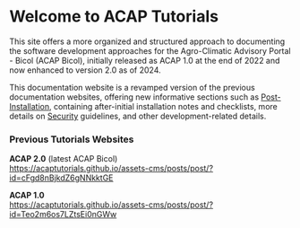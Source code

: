 # Welcome to ACAP Tutorials

This site offers a more organized and structured approach to documenting the software development approaches for the Agro-Climatic Advisory Portal - Bicol (ACAP Bicol), initially released as ACAP 1.0 at the end of 2022 and now enhanced to version 2.0 as of 2024.

This documentation website is a revamped version of the previous documentation websites, offering new informative sections such as [Post-Installation](/post-installation), containing after-initial installation notes and checklists, more details on [Security](/security) guidelines, and other development-related details.

### Previous Tutorials Websites

**ACAP 2.0** (latest ACAP Bicol) <br />
https://acaptutorials.github.io/assets-cms/posts/post/?id=cFgd8nBjkdZ6gNNkktGE

**ACAP 1.0**<br />
https://acaptutorials.github.io/assets-cms/posts/post/?id=Teo2m6os7LZtsEi0nGWw